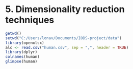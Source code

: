 # 5. Dimensionality reduction techniques


```r
getwd()
setwd("C:/Users/lonav/Documents/IODS-project/data")
library(openxlsx)
alc <- read.csv("human.csv", sep = ",", header = TRUE)
library(dplyr)
colnames(human)
glimpse(human)
```


